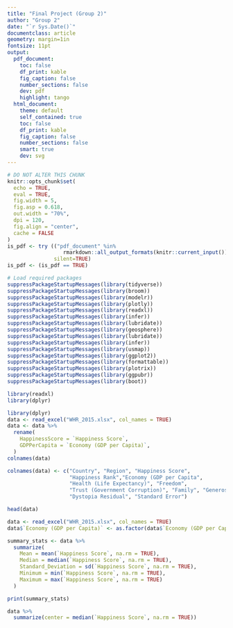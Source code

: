 ```yaml
---
title: "Final Project (Group 2)"
author: "Group 2"
date: "`r Sys.Date()`"
documentclass: article
geometry: margin=1in
fontsize: 11pt
output:
  pdf_document:
    toc: false
    df_print: kable
    fig_caption: false
    number_sections: false
    dev: pdf
    highlight: tango
  html_document:
    theme: default
    self_contained: true
    toc: false
    df_print: kable
    fig_caption: false
    number_sections: false
    smart: true
    dev: svg
---
```


```r
# DO NOT ALTER THIS CHUNK
knitr::opts_chunk$set(
  echo = TRUE,
  eval = TRUE,
  fig.width = 5,
  fig.asp = 0.618,
  out.width = "70%",
  dpi = 120,
  fig.align = "center",
  cache = FALSE
)
is_pdf <- try (("pdf_document" %in% 
                  rmarkdown::all_output_formats(knitr::current_input())), 
               silent=TRUE)
is_pdf <- (is_pdf == TRUE)

# Load required packages
suppressPackageStartupMessages(library(tidyverse))
suppressPackageStartupMessages(library(broom))
suppressPackageStartupMessages(library(modelr))
suppressPackageStartupMessages(library(plotly))
suppressPackageStartupMessages(library(readxl))
suppressPackageStartupMessages(library(infer))
suppressPackageStartupMessages(library(lubridate))
suppressPackageStartupMessages(library(geosphere))
suppressPackageStartupMessages(library(lubridate))
suppressPackageStartupMessages(library(infer))
suppressPackageStartupMessages(library(usmap))
suppressPackageStartupMessages(library(ggplot2))
suppressPackageStartupMessages(library(formattable))
suppressPackageStartupMessages(library(plotrix))
suppressPackageStartupMessages(library(ggpubr))
suppressPackageStartupMessages(library(boot))
```

```r
library(readxl)
library(dplyr)
```


```r
library(dplyr)
data <- read_excel("WHR_2015.xlsx", col_names = TRUE)
data <- data %>%
  rename(
    HappinessScore = `Happiness Score`,
    GDPPerCapita = `Economy (GDP per Capita)`, 
  )
colnames(data)
```

```r
colnames(data) <- c("Country", "Region", "Happiness Score",
                    "Happiness Rank","Economy (GDP per Capita",
                    "Health (Life Expectancy)", "Freedom", 
                    "Trust (Government Corruption)", "Family", "Generosity", 
                    "Dystopia Residual", "Standard Error") 
```

```r
head(data)
```

```r
data <- read_excel("WHR_2015.xlsx", col_names = TRUE)
data$`Economy (GDP per Capita)` <- as.factor(data$`Economy (GDP per Capita)`)
```



```r
summary_stats <- data %>%
  summarize(
    Mean = mean(`Happiness Score`, na.rm = TRUE),  
    Median = median(`Happiness Score`, na.rm = TRUE),  
    Standard_Deviation = sd(`Happiness Score`, na.rm = TRUE),
    Minimum = min(`Happiness Score`, na.rm = TRUE),
    Maximum = max(`Happiness Score`, na.rm = TRUE)
  )

print(summary_stats)

```


```r
data %>%
  summarize(center = median(`Happiness Score`, na.rm = TRUE))
```






